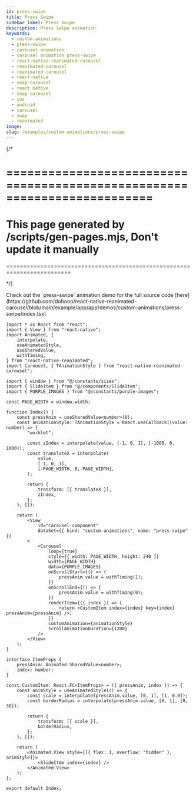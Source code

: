 ```yaml
---
id: press-swipe
title: Press Swipe
sidebar_label: Press Swipe
description: Press Swipe animation
keywords:
  - custom-animations
  - press-swipe
  - carousel animation
  - carousel animation press-swipe
  - react-native-reanimated-carousel
  - reanimated-carousel
  - reanimated carousel
  - react-native
  - snap-carousel
  - react native
  - snap carousel
  - ios
  - android
  - carousel
  - snap
  - reanimated
image:
slug: /examples/custom-animations/press-swipe
---
```


{/* 

=========================================================================
=========================================================================
This page generated by /scripts/gen-pages.mjs, Don't update it manually 
=========================================================================
=========================================================================

*/}


<Callout emoji="👾">
  Check out the `press-swipe` animation demo for the full source code [here](https://github.com/dohooo/react-native-reanimated-carousel/blob/main/example/app/app/demos/custom-animations/press-swipe/index.tsx)
</Callout>

<Demo kind="custom-animations" name="press-swipe" />

```tsx copy
import * as React from "react";
import { View } from "react-native";
import Animated, {
	interpolate,
	useAnimatedStyle,
	useSharedValue,
	withTiming,
} from "react-native-reanimated";
import Carousel, { TAnimationStyle } from "react-native-reanimated-carousel";

import { window } from "@/constants/sizes";
import { SlideItem } from "@/components/SlideItem";
import { PURPLE_IMAGES } from "@/constants/purple-images";

const PAGE_WIDTH = window.width;

function Index() {
	const pressAnim = useSharedValue<number>(0);
	const animationStyle: TAnimationStyle = React.useCallback((value: number) => {
		"worklet";

		const zIndex = interpolate(value, [-1, 0, 1], [-1000, 0, 1000]);
		const translateX = interpolate(
			value,
			[-1, 0, 1],
			[-PAGE_WIDTH, 0, PAGE_WIDTH],
		);

		return {
			transform: [{ translateX }],
			zIndex,
		};
	}, []);

	return (
		<View
			id="carousel-component"
			dataSet={{ kind: "custom-animations", name: "press-swipe" }}
		>
			<Carousel
				loop={true}
				style={{ width: PAGE_WIDTH, height: 240 }}
				width={PAGE_WIDTH}
				data={PURPLE_IMAGES}
				onScrollStart={() => {
					pressAnim.value = withTiming(1);
				}}
				onScrollEnd={() => {
					pressAnim.value = withTiming(0);
				}}
				renderItem={({ index }) => {
					return <CustomItem index={index} key={index} pressAnim={pressAnim} />;
				}}
				customAnimation={animationStyle}
				scrollAnimationDuration={1200}
			/>
		</View>
	);
}

interface ItemProps {
	pressAnim: Animated.SharedValue<number>;
	index: number;
}

const CustomItem: React.FC<ItemProps> = ({ pressAnim, index }) => {
	const animStyle = useAnimatedStyle(() => {
		const scale = interpolate(pressAnim.value, [0, 1], [1, 0.9]);
		const borderRadius = interpolate(pressAnim.value, [0, 1], [0, 30]);

		return {
			transform: [{ scale }],
			borderRadius,
		};
	}, []);

	return (
		<Animated.View style={[{ flex: 1, overflow: "hidden" }, animStyle]}>
			<SlideItem index={index} />
		</Animated.View>
	);
};

export default Index;

```